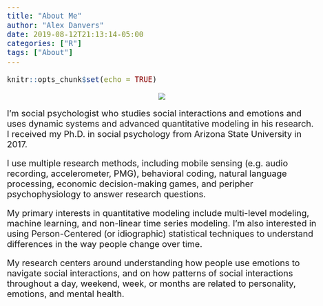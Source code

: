 ```yaml
---
title: "About Me"
author: "Alex Danvers"
date: 2019-08-12T21:13:14-05:00
categories: ["R"]
tags: ["About"]
---
```


<style type="text/css">

body{ /* Normal */
      font-size: 20px;
}

</style>

```r
knitr::opts_chunk$set(echo = TRUE)
```

<center>

![](alex-danvers-pic.png)

</center>




I'm social psychologist who studies social interactions and emotions and uses dynamic systems and advanced quantitative modeling in his research. I received my Ph.D. in social psychology from Arizona State University in 2017.

I use multiple research methods, including mobile sensing (e.g. audio recording, accelerometer, PMG), behavioral coding, natural language processing, economic decision-making games, and peripher psychophysiology to answer research questions.

My primary interests in quantitative modeling include multi-level modeling, machine learning, and non-linear time series modeling. I'm also interested in using Person-Centered (or idiographic) statistical techniques to understand differences in the way people change over time.

My research centers around understanding how people use emotions to navigate social interactions, and on how patterns of social interactions throughout a day, weekend, week, or months are related to personality, emotions, and mental health.
